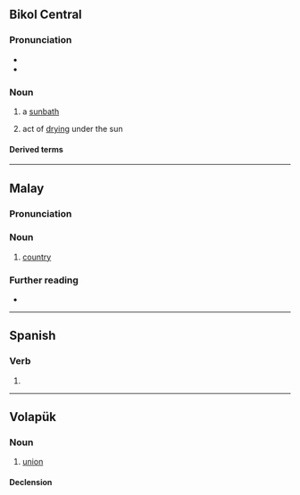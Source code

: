 {{also|baläd}}
==Bikol Central==

===Pronunciation===
* {{hyph|bcl|ba|lad}}
* {{bcl-IPA|balád}}

===Noun===
{{head|bcl|noun|head=balád}}

# a [[sunbath]] {{gl|during midday}}
#: {{syn|bcl|pasaldang|paaldaw}}
# act of [[dry]]ing under the sun
#: {{syn|bcl|alang|mara}}

====Derived terms====
{{der3|bcl|magbalad|baladon}}

----

==Malay==

===Pronunciation===
{{rfp|ms}}

===Noun===
{{ms-noun|j=بلد}}

# [[country]]

===Further reading===
* {{R:PRPM}}

----

==Spanish==

===Verb===
{{head|es|verb form}}

# {{es-verb form of|balar}}

----

==Volapük==

===Noun===
{{vo-noun}}

# [[union]]

====Declension====
{{vo-decl-noun}}